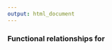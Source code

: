 ```yaml
---
output: html_document
---
```


<h3>Functional relationships for <script type="math/tex">\\\\;X \sim Poisson(\lambda),\;\;\lambda \in [0,\infty), x=0,1,...;</script>
</h3>
$$
\\begin{aligned}
f(X=x|\\lambda)&=\\frac{e^{-\\lambda}\\lambda^{x}}{x!}\\\\\\\\
F(X=x|\\lambda)&=\\sum_{i=0}^{x}\\left(\\frac{e^{-\\lambda}\\lambda^{i}}{i!}\\right)\\\\\\\\
h(x)&=\\frac{\\lambda{e}^{-\\lambda{t}}}{e^{-\\lambda{t}}}=\\lambda\\\\\\\\\\
E[X]&=\\lambda\\\\\\\\
Var[T]&=\\lambda
\\end{aligned}
$$
